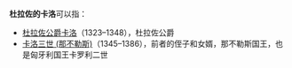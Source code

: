 '''杜拉佐的卡洛'''可以指：
* [[杜拉佐公爵卡洛|杜拉佐公爵卡洛]]（1323–1348），杜拉佐公爵
* [[卡洛三世_(那不勒斯)|卡洛三世 (那不勒斯)]]（1345–1386），前者的侄子和女婿，那不勒斯国王，也是匈牙利国王卡罗利二世

{{Disambiguation|D|Cat=六字人名譯名消歧義}}